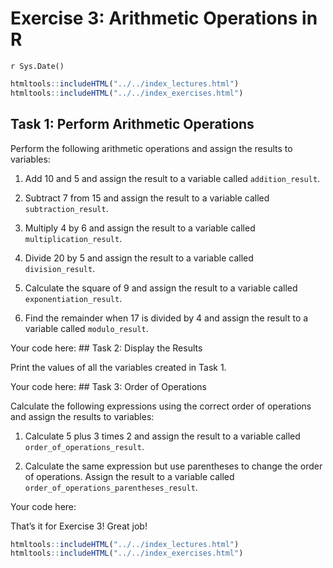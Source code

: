 # Exercise 3: Arithmetic Operations in R
`r Sys.Date()`

```r
htmltools::includeHTML("../../index_lectures.html")
htmltools::includeHTML("../../index_exercises.html")
```



## Task 1: Perform Arithmetic Operations

Perform the following arithmetic operations and assign the results to
variables:

1. Add 10 and 5 and assign the result to a variable called `addition_result`.

2. Subtract 7 from 15 and assign the result to a variable called
   `subtraction_result`.

3. Multiply 4 by 6 and assign the result to a variable called
   `multiplication_result`.

4. Divide 20 by 5 and assign the result to a variable called
   `division_result`.

5. Calculate the square of 9 and assign the result to a variable called
   `exponentiation_result`.

6. Find the remainder when 17 is divided by 4 and assign the result to a
   variable called `modulo_result`.

Your code here:
## Task 2: Display the Results

Print the values of all the variables created in Task 1.

Your code here:
## Task 3: Order of Operations

Calculate the following expressions using the correct order of operations and
assign the results to variables:

1. Calculate 5 plus 3 times 2 and assign the result to a variable called
   `order_of_operations_result`.

2. Calculate the same expression but use parentheses to change the order of
   operations. Assign the result to a variable called
   `order_of_operations_parentheses_result`.

Your code here:

That's it for Exercise 3! Great job!


```r
htmltools::includeHTML("../../index_lectures.html")
htmltools::includeHTML("../../index_exercises.html")
```

